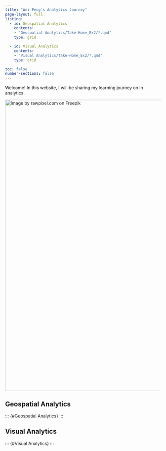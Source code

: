 ```yaml
---
title: "Wei Peng's Analytics Journey"
page-layout: full
listing:
  - id: Geospatial Analytics
    contents:
    - "Geospatial Analytics/Take-Home_Ex2/*.qmd"
    type: grid 

  - id: Visual Analytics
    contents:
    - "Visual Analytics/Take-Home_Ex2/*.qmd"
    type: grid

toc: false 
number-sections: false
---
```


Welcome! In this website, I will be sharing my learning journey on in analytics.

[![Image by rawpixel.com on Freepik](images/GIS_paranoic-01.png){fig-align="center" width="941"}](https://www.freepik.com/)

## Geospatial Analytics

::: {#Geospatial Analytics}
:::

## Visual Analytics

::: {#Visual Analytics}
:::
